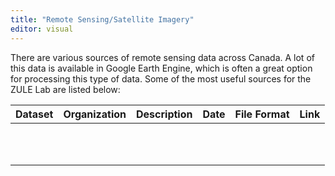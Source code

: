 ```yaml
---
title: "Remote Sensing/Satellite Imagery"
editor: visual
---
```


There are various sources of remote sensing data across Canada. A lot of this data is available in Google Earth Engine, which is often a great option for processing this type of data. Some of the most useful sources for the ZULE Lab are listed below:

| Dataset | Organization | Description | Date | File Format | Link |
|---------|--------------|-------------|------|-------------|------|
|         |              |             |      |             |      |
|         |              |             |      |             |      |
|         |              |             |      |             |      |
|         |              |             |      |             |      |
|         |              |             |      |             |      |
|         |              |             |      |             |      |
|         |              |             |      |             |      |
|         |              |             |      |             |      |
|         |              |             |      |             |      |
|         |              |             |      |             |      |
|         |              |             |      |             |      |

## 

